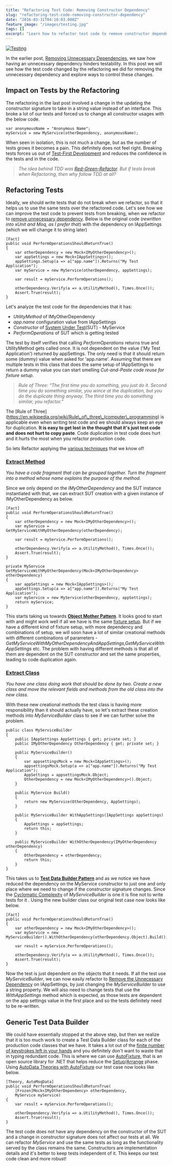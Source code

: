 ```yaml
---
title: "Refactoring Test Code: Removing Constructor Dependency"
slug: "refactoring-test-code-removing-constructor-dependency"
date: "2016-03-31T04:18:03.000Z"
feature_image: "/images/testing.jpg"
tags: []
excerpt: "Learn how to refactor test code to remove constructor dependencies, improve testability, and prevent breaking tests during code changes."
---
```


[![Testing](/images/testing.jpg)](https://www.flickr.com/photos/toomore/23066277453)

In the earlier post, [Removing Unnecessary Dependencies](__GHOST_URL__/blog/refactoring-to-improve-testability-removing-unnecessary-dependencies/), we saw how having an unnecessary dependency hinders testability. In this post we will see how the test code changed by the refactoring we did for removing the unnecessary dependency and explore ways to control these changes.

Impact on Tests by the Refactoring
----------------------------------

The refactoring in the last post involved a change in the updating the constructor signature to take in a string value instead of an interface. This broke a lot of our tests and forced us to change all constructor usages with the below code.

    var anonymousName = "Anonymous Name";
    myService = new MyService(otherDependency, anonymousName);
    

When seen in isolation, this is not much a change, but as the number of tests grows it becomes a pain. This definitely does not feel right. Breaking tests forces us out of [Test-First Development](http://xunitpatterns.com/test%20first%20development.html) and reduces the confidence in the tests and in the code.

> _The idea behind TDD was [Red-Green-Refactor](http://www.jamesshore.com/Blog/Red-Green-Refactor.html). But if tests break when Refactoring, then why follow TDD at all?_

Refactoring Tests
-----------------

Ideally, we should write tests that do not break when we refactor, so that it helps us to use the same tests over the refactored code. Let's see how we can improve the test code to prevent tests from breaking, when we refactor to [remove unnecessary dependency](__GHOST_URL__/blog/refactoring-to-improve-testability-removing-unnecessary-dependencies/). Below is the original code (_rewritten into xUnit and Moq, as I prefer that_) with the dependency on IAppSettings (which we will change it to string later)

    [Fact]
    public void PerformOperationsShouldReturnTrue()
    {
        var otherDependency = new Mock<IMyOtherDependency>();
        var appSettings = new Mock<IAppSettings>();
        appSettings.Setup(a => a["app.name"]).Returns("My Test Application");
        var myService = new MyService(otherDependency, appSettings);
    
        var result = myService.PerformOperations();
    
        otherDependency.Verify(a => a.UtilityMethod(), Times.Once());
        Assert.True(result);
    }
    

Let's analyze the test code for the dependencies that it has:

*   _UtilityMethod_ of IMyOtherDependency
*   _app.name_ configuration value from IAppSettings
*   _Constructor_ of [System Under Test](http://xunitpatterns.com/SUT.html)(SUT) - MyService
*   _PerformOperations_ of SUT which is getting tested

The test by itself verifies that calling _PerformOperations_ returns true and UtilityMethod gets called once. It is not dependent on the value ('My Test Application') returned by appSettings. The only need is that it should return some (dummy) value when asked for 'app.name'. Assuming that there are multiple tests in this class that does the same setup of IAppSettings to return a dummy value you can start smelling _Cut-and-Paste code reuse for fixture setup_.

> _Rule of Three: “The first time you do something, you just do it. Second time you do something similar, you wince at the duplication, but you do the duplicate thing anyway. The third time you do something similar, you refactor.”_

The \[Rule of Three\](https://en.wikipedia.org/wiki/Rule\_of\_three\_(computer\_programming) is applicable even when writing test code and we should always keep an eye for duplication. **It is easy to get lost in the thought that it's just test code and does not hurt to copy paste**. Code duplication in test code does hurt and it hurts the most when you refactor production code.

So lets Refactor applying the [various techniques](http://www.refactoring.com/catalog/) that we know of!

### [Extract Method](http://www.refactoring.com/catalog/extractMethod.html)

_You have a code fragment that can be grouped together. Turn the fragment into a method whose name explains the purpose of the method._

Since we only depend on the _IMyOtherDependency_ and the SUT instance instantiated with that, we can extract SUT creation with a given instance of IMyOtherDependency as below.

    [Fact]
    public void PerformOperationsShouldReturnTrue()
    {
        var otherDependency = new Mock<IMyOtherDependency>();
        var myService = GetMyServiceWithMyOtherDependency(otherDependency);
    
        var result = myService.PerformOperations();
    
        otherDependency.Verify(a => a.UtilityMethod(), Times.Once());
        Assert.True(result);
    }
    
    private MyService GetMyServiceWithMyOtherDependency(Mock<IMyOtherDependency> otherDependency)
    {
        var appSettings = new Mock<IAppSettings>();
        appSettings.Setup(a => a["app.name"]).Returns("My Test Application");
        var myService = new MyService(otherDependency, appSettings);
        return myService;
    }
    

This starts taking us towards **[Object Mother Pattern](http://martinfowler.com/bliki/ObjectMother.html)**. It looks good to start with and might work well if all we have is the same [fixture setup](http://xunitpatterns.com/Fixture%20Setup%20Patterns.html). But if we have a different kind of fixture setup, with more dependency and combinations of setup, we will soon have a lot of similar creational methods with different combinations of parameters - _GetMyServiceWithMyOtherDependencyAndAppSettings,GetMyServiceWithAppSettings_ etc. The problem with having different methods is that all of them are dependent on the SUT constructor and set the same properties, leading to code duplication again.

### [Extract Class](http://www.refactoring.com/catalog/extractClass.html)

_You have one class doing work that should be done by two. Create a new class and move the relevant fields and methods from the old class into the new class._

With these new creational methods the test class is having more responsibility than it should actually have, so let's extract these creation methods into _MyServiceBuilder_ class to see if we can further solve the problem.

    public class MyServiceBuilder
    {
        public IAppSettings AppSettings { get; private set; }
        public IMyOtherDependency OtherDependency { get; private set; }
    
        public MyServiceBuilder()
        {
            var appsettingsMock = new Mock<IAppSettings>();
            appsettingsMock.Setup(a => a["app.name"]).Returns("My Test Application");
            AppSettings = appsettingsMock.Object;
            OtherDependency = new Mock<IMyOtherDependency>().Object;
        }
    
        public MyService Build()
        {
            return new MyService(OtherDependency, AppSettings);
        }
    
        public MyServiceBuilder WithAppSettings(IAppSettings appSettings)
        {
            AppSettings = appSettings;
            return this;
        }
    
        public MyServiceBuilder WithOtherDependency(IMyOtherDependency otherDependency)
        {
            OtherDependency = otherDependency;
            return this;
        }
    }
    

This takes us to **[Test Data Builder Pattern](http://www.natpryce.com/articles/000714.html)** and as we notice we have reduced the dependency on the MyService constructor to just one and only place where we need to change if the constructor signature changes. Since the [Cyclomatic Complexity](https://en.wikipedia.org/wiki/Cyclomatic_complexity) of _MyServiceBuilder_ is one it is fine not to write tests for it . Using the new builder class our original test case now looks like below.

    [Fact]
    public void PerformOperationsShouldReturnTrue()
    {
        var otherDependency = new Mock<IMyOtherDependency>();
        var myService = new MyServiceBuilder().WithOtherDependency(otherDependency.Object).Build();
    
        var result = myService.PerformOperations();
    
        otherDependency.Verify(a => a.UtilityMethod(), Times.Once());
        Assert.True(result);
    }
    

Now the test is just dependent on the objects that it needs. If all the test use _MyServiceBuilder_, we can now easily refactor to [Remove the Unnecessary Dependency](__GHOST_URL__/blog/refactoring-to-improve-testability-removing-unnecessary-dependencies/) on IAppSettings, by just changing the _MyServiceBuilder_ to use a string property. We will also need to change tests that use the _WithAppSettings_ method which is expected, as those tests are dependent on the app settings value in the first place and so the tests definitely need to be re-written.

Generic Test Data Builder
-------------------------

We could have essentially stopped at the above step, but then we realize that it is too much work to create a Test Data Builder class for each of the production code classes that we have. It takes a lot out of the [finite number of keystrokes left in your hands](http://keysleft.com/) and you definitely don't want to waste that in typing redundant code. This is where we can use [AutoFixture](https://github.com/AutoFixture/AutoFixture), that is an open source library for .NET that helps reduce the [Setup](http://xunitpatterns.com/Four%20Phase%20Test.html)/[Arrange](http://c2.com/cgi/wiki?ArrangeActAssert) phase. Using [AutoData Theories with AutoFixture](http://blog.ploeh.dk/2010/10/08/AutoDataTheorieswithAutoFixture/) our test case now looks like below.

    [Theory, AutoMoqData]
    public void PerformOperationsShouldReturnTrue(
        [Frozen]Mock<IMyOtherDependency> otherDependency,
        MyService myService)
    {
        var result = myService.PerformOperations();
    
        otherDependency.Verify(a => a.UtilityMethod(), Times.Once());
        Assert.True(result);
    }
    

The test code does not have any dependency on the constructor of the SUT and a change in constructor signature does not affect our tests at all. We can refactor _MyService_ and use the same tests as long as the functionality served by the class remains the same. Constructors are implementation details and it's better to keep tests independent of it. This keeps our test code clean and more robust!